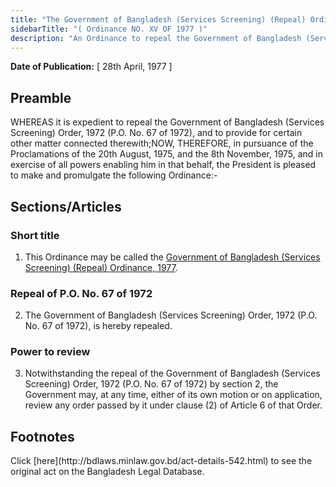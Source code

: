```yaml
---
title: "The Government of Bangladesh (Services Screening) (Repeal) Ordinance, 1977"
sidebarTitle: "( Ordinance NO. XV OF 1977 )"
description: "An Ordinance to repeal the Government of Bangladesh (Services Screening) Order, 1972."
---
```


**Date of Publication:** [ 28th April, 1977 ]

## Preamble

WHEREAS it is expedient to repeal the Government of Bangladesh (Services Screening) Order, 1972 (P.O. No. 67 of 1972), and to provide for certain other matter connected therewith;NOW, THEREFORE, in pursuance of the Proclamations of the 20th August, 1975, and the 8th November, 1975, and in exercise of all powers enabling him in that behalf, the President is pleased to make and promulgate the following Ordinance:-

## Sections/Articles

### Short title

1. This Ordinance may be called the [Government of Bangladesh (Services Screening) (Repeal) Ordinance, 1977](/laws/act-542 "Government of Bangladesh (Services Screening) (Repeal) Ordinance, 1977").

### Repeal of P.O. No. 67 of 1972

2. The Government of Bangladesh (Services Screening) Order, 1972 (P.O. No. 67 of 1972), is hereby repealed.

### Power to review

3. Notwithstanding the repeal of the Government of Bangladesh (Services Screening) Order, 1972 (P.O. No. 67 of 1972) by section 2, the Government may, at any time, either of its own motion or on application, review any order passed by it under clause (2) of Article 6 of that Order.

## Footnotes

<Note>
  Click [here](http://bdlaws.minlaw.gov.bd/act-details-542.html) to see the original act on the Bangladesh Legal Database.
</Note>

